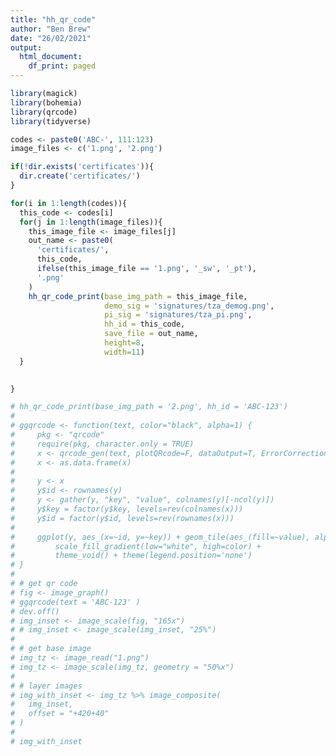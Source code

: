 ```yaml
---
title: "hh_qr_code"
author: "Ben Brew"
date: "26/02/2021"
output:
  html_document:
    df_print: paged
---
```


```r
library(magick)
library(bohemia)
library(qrcode)
library(tidyverse)

codes <- paste0('ABC-', 111:123)
image_files <- c('1.png', '2.png')

if(!dir.exists('certificates')){
  dir.create('certificates/')
}

for(i in 1:length(codes)){
  this_code <- codes[i]
  for(j in 1:length(image_files)){
    this_image_file <- image_files[j]
    out_name <- paste0(
      'certificates/',
      this_code,
      ifelse(this_image_file == '1.png', '_sw', '_pt'),
      '.png'
    )
    hh_qr_code_print(base_img_path = this_image_file, 
                     demo_sig = 'signatures/tza_demog.png',
                     pi_sig = 'signatures/tza_pi.png',
                     hh_id = this_code,
                     save_file = out_name,
                     height=8,
                     width=11)
  }
  

}

# hh_qr_code_print(base_img_path = '2.png', hh_id = 'ABC-123')
# 
# ggqrcode <- function(text, color="black", alpha=1) {
#     pkg <- "qrcode"
#     require(pkg, character.only = TRUE)
#     x <- qrcode_gen(text, plotQRcode=F, dataOutput=T, ErrorCorrectionLevel = 'H')
#     x <- as.data.frame(x)
# 
#     y <- x
#     y$id <- rownames(y)
#     y <- gather(y, "key", "value", colnames(y)[-ncol(y)])
#     y$key = factor(y$key, levels=rev(colnames(x)))
#     y$id = factor(y$id, levels=rev(rownames(x)))
# 
#     ggplot(y, aes_(x=~id, y=~key)) + geom_tile(aes_(fill=~value), alpha=alpha) +
#         scale_fill_gradient(low="white", high=color) +
#         theme_void() + theme(legend.position='none')
# } 
# 
# # get qr code
# fig <- image_graph()
# ggqrcode(text = 'ABC-123' )
# dev.off()
# img_inset <- image_scale(fig, "165x") 
# # img_inset <- image_scale(img_inset, "25%") 
# 
# # get base image
# img_tz <- image_read("1.png")
# img_tz <- image_scale(img_tz, geometry = "50%x")
# 
# # layer images
# img_with_inset <- img_tz %>% image_composite(
#   img_inset,
#   offset = "+420+40"
# )
# 
# img_with_inset
```